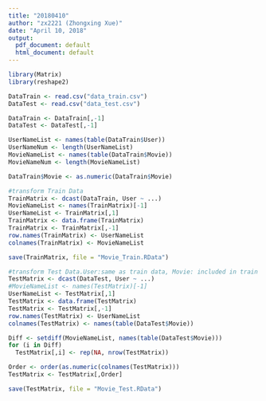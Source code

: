 ```yaml
---
title: "20180410"
author: "zx2221 (Zhongxing Xue)"
date: "April 10, 2018"
output:
  pdf_document: default
  html_document: default
---
```


```r
library(Matrix)
library(reshape2)

DataTrain <- read.csv("data_train.csv")
DataTest <- read.csv("data_test.csv")

DataTrain <- DataTrain[,-1]
DataTest <- DataTest[,-1]

UserNameList <- names(table(DataTrain$User))
UserNameNum <- length(UserNameList)
MovieNameList <- names(table(DataTrain$Movie))
MovieNameNum <- length(MovieNameList)

DataTrain$Movie <- as.numeric(DataTrain$Movie)

#transform Train Data
TrainMatrix <- dcast(DataTrain, User ~ ...)
MovieNameList <- names(TrainMatrix)[-1]
UserNameList <- TrainMatrix[,1]
TrainMatrix <- data.frame(TrainMatrix)
TrainMatrix <- TrainMatrix[,-1]
row.names(TrainMatrix) <- UserNameList
colnames(TrainMatrix) <- MovieNameList

save(TrainMatrix, file = "Movie_Train.RData")

#transform Test Data.User:same as train data, Movie: included in train data
TestMatrix <- dcast(DataTest, User ~ ...)
#MovieNameList <- names(TestMatrix)[-1]
UserNameList <- TestMatrix[,1]
TestMatrix <- data.frame(TestMatrix)
TestMatrix <- TestMatrix[,-1]
row.names(TestMatrix) <- UserNameList
colnames(TestMatrix) <- names(table(DataTest$Movie))

Diff <- setdiff(MovieNameList, names(table(DataTest$Movie)))
for (i in Diff)
  TestMatrix[,i] <- rep(NA, nrow(TestMatrix))

Order <- order(as.numeric(colnames(TestMatrix)))
TestMatrix <- TestMatrix[,Order]

save(TestMatrix, file = "Movie_Test.RData")

```